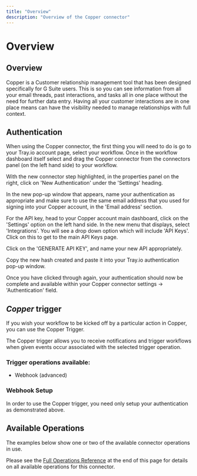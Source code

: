 ```yaml
---
title: "Overview"
description: "Overview of the Copper connector"
---
```


# Overview

## Overview

Copper is a Customer relationship management tool that has been designed specifically for G Suite users. This is so you can see information from all your email threads, past interactions, and tasks all in one place without the need for further data entry. Having all your customer interactions are in one place means can have the visibility needed to manage relationships with full context.

## Authentication

> 

When using the Copper connector, the first thing you will need to do is go to your Tray.io account page, select your workflow. Once in the workflow dashboard itself select and drag the Copper connector from the connectors panel (on the left hand side) to your workflow.

With the new connector step highlighted, in the properties panel on the right, click on 'New Authentication' under the 'Settings' heading.

In the new pop-up window that appears, name your authentication as appropriate and make sure to use the same email address that you used for signing into your Copper account, in the 'Email address' section.

For the API key, head to your Copper account main dashboard, click on the 'Settings' option on the left hand side. In the new menu that displays, select 'Integrations'. You will see a drop down option which will include 'API Keys'. Click on this to get to the main API Keys page.

Click on the 'GENERATE API KEY', and name your new API appropriately.

Copy the new hash created and paste it into your Tray.io authentication pop-up window.

Once you have clicked through again, your authentication should now be complete and available within your Copper connector settings -> 'Authentication' field.

## *Copper* trigger

If you wish your workflow to be kicked off by a particular action in Copper, you can use the Copper Trigger.

The Copper trigger allows you to receive notifications and trigger workflows when given events occur associated with the selected trigger operation.

### Trigger operations available:

- Webhook (advanced)

### Webhook Setup

In order to use the Copper trigger, you need only setup your authentication as demonstrated above.

## Available Operations

The examples below show one or two of the available connector operations in use.

Please see the [Full Operations Reference](#operationsFull) at the end of this page for details on all available operations for this connector.
